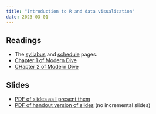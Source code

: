 ```yaml
---
title: "Introduction to R and data visualization"
date: 2023-03-01
---
```



## Readings 

- The [syllabus](/syllabus.qmd) and [schedule](/schedule.qmd) pages. 
- [Chapter 1 of Modern Dive](https://moderndive.com/1-getting-started.html)
- [CHapter 2 of Modern Dive](https://moderndive.com/2-viz.html)

## Slides

- [PDF of slides as I present them](/slides/01-intro.pdf)
- [PDF of handout version of slides](/slides/01-intro_handout.pdf) (no incremental slides)
 
<!-- Below is from the data vis week -->
<!-- ## Slides and Code -->

<!-- - Tuesday (9/6) lecture:  -->
<!--   - [PDF of slides as I present them](/slides/02_rintro_data_viz.pdf) -->
<!--   - [PDF of handout version of slides](/slides/02_rintro_data_viz_handout.pdf) (no incremental slides) -->

<!-- - Thursday (9/8) lecture: -->
<!--   - [PDF of slides as I present them](/slides/03_data_viz.pdf) -->
<!--   - [PDF of handout version of slides](/slides/03_data_viz_handout.pdf) (no incremental slides) -->
<!--   - Code: [`lecture-3.Rmd`](/files/code/lecture-3.Rmd) -->